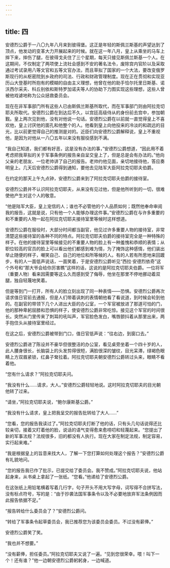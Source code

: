 ```yaml
---
---
---
```

title: 四
---




安德烈公爵于一八〇九年八月来到彼得堡。这正是年轻的斯佩兰斯基的声望达到了顶点，他发动的变革大力开展起来的时候。就在这一年八月，皇上从乘坐的马车上摔下来，摔伤了腿，在彼得戈夫住了三个星期，每天只接见斯佩兰斯基一个人。在这期间，不仅制定了两项使上流社会感到不安的著名法令，废除宫内官阶以及采取通过考试录用八等文官和五等文官办法，而且草拟了国家的一个大法，要改变俄罗斯现行的从枢密院到乡政府的司法、行政和财政管理制度。现在正在贯彻和实现亚历山大登基时所抱有的模糊的自由主义理想，他曾在他的助手恰尔托里日斯基、诺沃西尔采夫、科丘别依和斯特罗加诺夫等人的协助下力图实现这些理想，这些人曾被他戏谑地称为公众拯救委员会。

现在在非军事部门所有这些人已由斯佩兰斯基所取代，而在军事部门则由阿拉克切耶夫所取代。安德烈公爵在到达后不久，以宫廷高级侍从的身份前去宫中，参加朝觐。皇上两次见到他，没有对他说一句话。安德烈公爵在以前就一直觉得皇上不喜欢他，皇上讨厌他的面孔和他整个的人。他看到皇上向他投来的冷淡的和疏远的目光，比以前更觉得自己的推测是对的。近臣们向安德烈公爵解释说，皇上不重视他，是因为对他从一八〇五年以来没有服役感到不满。

“我自己知道，我们都有好恶，这是没有办法的事，”安德烈公爵想道，“因此用不着考虑把我草拟的关于军事条例的报告亲自呈交皇上了，但是总是会有办法的。”他向父亲的老朋友、一位老帅讲了自己的报告。老帅约他见面，亲切地接待他，答应奏明皇上。几天后安德烈公爵得到通知，要他去见陆军大臣阿拉克切耶夫伯爵。

在约定的那天上午九点钟，安德烈公爵来到了阿拉克切耶夫伯爵的接待室。

安德烈公爵并不认识阿拉克切耶夫，从来没有见过他，但是他所听到的一切，很难使他产生对这个人的敬意。

“他是陆军大臣，皇上宠信的人；谁也不必管他的个人品质如何；既然他奉命审阅我的报告，这就是说，只有他一个人能够办理这件事。”安德烈公爵在与许多重要的和不重要的人物一起在阿拉克切耶夫接待室里等候时这样想道。

安德烈公爵在服役时，大部分时间都当副官，他见过许多重要人物的接待室，非常清楚这些接待室的各种不同的特点。阿拉克切耶夫伯爵的接待室完全是一种特殊的样子。在他的接待室里等候接见的不重要人物的脸上有一种羞愧和恭顺的表情；从职位较高的官员的脸上可以看出他们都感到难为情，为了掩饰这种感情，他们装出举止随便的样子，嘲笑自己、自己的地位和所等候的人。有的人若有所思地来回踱步，有的人一面低声说话，一面笑着，于是安德烈公爵听见“西拉·安德烈依奇”这个外号和“那大爷会给你厉害瞧”这样的话，这说的是阿拉克切耶夫伯爵。一位将军（重要人物）看来因需要等这么久而感到受了侮辱，他坐在那里不停地挪动着双腿，独自轻蔑地笑着。

但是等到门一打开，所有人的脸立刻出现了同一种表情——恐惧。安德烈公爵再次请求值日官前去通报，但是人们带着讽刺的表情朝他看了看说道，到时候会轮到他的。在副官的带领下几个人进出大臣的办公室，一个军官被放进了那道可怕的门，他的那种卑躬屈膝和恐惧的样子，使安德烈公爵非常吃惊。接见这个军官的时间很长。突然从门里传来了刺耳的吼叫声，军官脸色发白，嘴唇颤抖着从那里出来，两手抱住头从接待室里经过。

在这之后，安德烈公爵被带到门口，值日官低声说：“往右边，到窗口去。”

安德烈公爵进了陈设并不豪华但很整洁的办公室，看见桌旁坐着一个四十岁的人，此人腰身很长，长脑袋上的头发剪得很短，满脸很深的皱纹，目光呆滞，绿褐色眼睛上方双眉紧锁，红鼻子耷拉着。阿拉克切耶夫朝安德烈公爵转过头来，眼睛不看着他。

“您有什么请求？”阿拉克切耶夫问。

“我没有什么……请求，大人。”安德烈公爵轻轻地说。这时阿拉克切耶夫的目光朝他转了过来。

“请坐，”阿拉克切耶夫说，“鲍尔康斯基公爵。”

“我没有什么请求，皇上把我呈交的报告批转给了大人……”

“您看，您的报告我读过了。”阿拉克切耶夫打断了他的话，只有头几句话说得还比较亲切，接着又盯着他的脸，说话的语气变得愈来愈唠叨和轻蔑起来。“您提出了新的军事法规？法规很多，旧的都没有人执行。现在大家在制定法规，制定容易，实行起来难。”

“我是根据皇上的旨意来找大人，了解一下您打算如何处理这个报告？”安德烈公爵有礼貌地问。

“您的报告我已作了批示，已提交给了委员会。我不赞成。”阿拉克切耶夫说，他站起身来，从书桌上拿起了一张纸。“您看。”他递给了安德烈公爵。

在这张纸上用铅笔横着写着几行字，句子开头不用大写字母，词写得不合拼写法，没有标点符号，写的是：“由于抄袭法国军事条令以及不必要地放弃军法条例因而此报告依据不足。”

“报告转给什么委员会了？”安德烈公爵问。

“转给了军事条令起草委员会，我已推荐您为该委员会委员。不过没有薪俸。”

安德烈公爵笑了笑。

“我也并不想要。”

“没有薪俸，担任委员。”阿拉克切耶夫又说了一遍。“见到您很荣幸。喂！叫下一个！还有谁？”他一边朝安德烈公爵躬躬身，一边喊道。